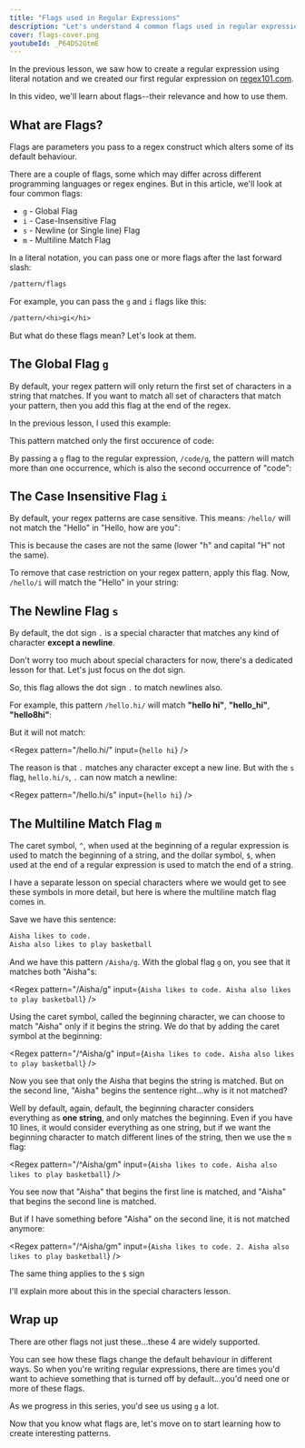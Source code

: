 ```yaml
---
title: "Flags used in Regular Expressions"
description: "Let's understand 4 common flags used in regular expressions"
cover: flags-cover.png
youtubeId: _P64DS2GtmE
---
```


In the previous lesson, we saw how to create a regular expression using literal notation and we created our first regular expression on [regex101.com](https://regex101.com).

In this video, we'll learn about flags--their relevance and how to use them.

## What are Flags?

Flags are parameters you pass to a regex construct which alters some of its default behaviour.

There are a couple of flags, some which may differ across different programming languages or regex engines. But in this article, we'll look at four common flags:

- `g` - Global Flag
- `i` - Case-Insensitive Flag
- `s` - Newline (or Single line) Flag
- `m` - Multiline Match Flag

In a literal notation, you can pass one or more flags after the last forward slash:

```txt
/pattern/flags
```

For example, you can pass the `g` and `i` flags like this:

```txt
/pattern/<hi>gi</hi>
```

But what do these flags mean? Let's look at them.

## The Global Flag `g`

By default, your regex pattern will only return the first set of characters in a string that matches. If you want to match all set of characters that match your pattern, then you add this flag at the end of the regex.

In the previous lesson, I used this example:

<Regex
  pattern="/code/"
  input="my channel is deeecode, and I make videos on code"
/>

This pattern matched only the first occurence of code:

By passing a `g` flag to the regular expression, `/code/g`, the pattern will match more than one occurrence, which is also the second occurrence of "code":

<Regex
  pattern="/code/g"
  input="my channel is deeecode, and I make videos on code"
/>

## The Case Insensitive Flag `i`

By default, your regex patterns are case sensitive. This means: `/hello/` will not match the "Hello" in "Hello, how are you":

<Regex pattern="/hello/" input="Hello, how are you" />

This is because the cases are not the same (lower "h" and capital "H" not the same).

To remove that case restriction on your regex pattern, apply this flag. Now, `/hello/i` will match the "Hello" in your string:

<Regex pattern="/hello/i" input="Hello, how are you" />

## The Newline Flag `s`

By default, the dot sign `.` is a special character that matches any kind of character **except a newline**.

Don't worry too much about special characters for now, there's a dedicated lesson for that. Let's just focus on the dot sign.

So, this flag allows the dot sign `.` to match newlines also.

For example, this pattern `/hello.hi/` will match **"hello hi"**, **"hello_hi"**, **"hello8hi"**:

<Regex
  pattern="/hello.hi/g"
  input="hello hi and hello_hi and hello8hi"
/>

But it will not match:

<Regex
  pattern="/hello.hi/"
  input={`hello
hi`}
/>


The reason is that `.` matches any character except a new line. But with the `s` flag, `hello.hi/s`, `.` can now match a newline:

<Regex
  pattern="/hello.hi/s"
  input={`hello
hi`}
/>

## The Multiline Match Flag `m`

The caret symbol, `^`, when used at the beginning of a regular expression is used to match the beginning of a string, and the dollar symbol, `$`, when used at the end of a regular expression is used to match the end of a string.

I have a separate lesson on special characters where we would get to see these symbols in more detail, but here is where the multiline match flag comes in.

Save we have this sentence:

```txt
Aisha likes to code.
Aisha also likes to play basketball
```

And we have this pattern `/Aisha/g`. With the global flag `g` on, you see that it matches both "Aisha"s:

<Regex
  pattern="/Aisha/g"
  input={`Aisha likes to code.
Aisha also likes to play basketball`}
/>

Using the caret symbol, called the beginning character, we can choose to match "Aisha" only if it begins the string. We do that by adding the caret symbol at the beginning:

<Regex
  pattern="/^Aisha/g"
  input={`Aisha likes to code.
Aisha also likes to play basketball`}
/>

Now you see that only the Aisha that begins the string is matched. But on the second line, "Aisha" begins the sentence right…why is it not matched?

Well by default, again, default, the beginning character considers everything as **one string**, and only matches the beginning. Even if you have 10 lines, it would consider everything as one string, but if we want the beginning character to match different lines of the string, then we use the `m` flag:

<Regex
  pattern="/^Aisha/gm"
  input={`Aisha likes to code.
Aisha also likes to play basketball`}
/>

You see now that "Aisha" that begins the first line is matched, and "Aisha" that begins the second line is matched.

But if I have something before "Aisha" on the second line, it is not matched anymore:

<Regex
  pattern="/^Aisha/gm"
  input={`Aisha likes to code.
2. Aisha also likes to play basketball`}
/>

The same thing applies to the `$` sign

I'll explain more about this in the special characters lesson.

## Wrap up

There are other flags not just these…these 4 are widely supported.

You can see how these flags change the default behaviour in different ways. So when you're writing regular expressions, there are times you'd want to achieve something that is turned off by default…you'd need one or more of these flags.

As we progress in this series, you'd see us using `g` a lot.

Now that you know what flags are, let's move on to start learning how to create interesting patterns.
